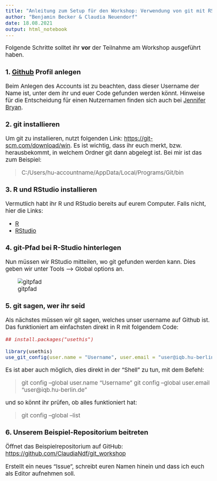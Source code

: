 ```yaml
---
title: "Anleitung zum Setup für den Workshop: Verwendung von git mit RStudio für die Forschung am IQB"
author: "Benjamin Becker & Claudia Neuendorf"
date: 18.08.2021
output: html_notebook
---
```


<style type="text/css">
  body{
  font-size: 14pt;
}
</style>

Folgende Schritte solltet ihr **vor** der Teilnahme am Workshop ausgeführt haben.

### 1. [Github](https://github.com) Profil anlegen

Beim Anlegen des Accounts ist zu beachten, dass dieser Username der Name ist, unter dem ihr und euer Code gefunden werden könnt. Hinweise für die Entscheidung für einen Nutzernamen finden sich auch bei [Jennifer Bryan](https://happygitwithr.com/github-acct.html).

### 2. git installieren

Um git zu installieren, nutzt folgenden Link: [https://git-scm.com/download/win](https://git-scm.com/download/win). Es ist wichtig, dass ihr euch merkt, bzw. herausbekommt, in welchem Ordner git dann abgelegt ist. Bei mir ist das zum Beispiel: 

> C:/Users/hu-accountname/AppData/Local/Programs/Git/bin

### 3. R und RStudio installieren

Vermutlich habt ihr R und RStudio bereits auf eurem Computer. Falls nicht, hier die Links: 

* [R](https://ftp.fau.de/cran/) 
* [RStudio](https://www.rstudio.com/products/rstudio/download/#download)

### 4. git-Pfad bei R-Studio hinterlegen

Nun müssen wir RStudio mitteilen, wo git gefunden werden kann. Dies geben wir unter Tools --> Global options an.

![gitpfad](Abbildungen_Reader/gitpfad.png)

### 5. git sagen, wer ihr seid

Als nächstes müssen wir git sagen, welches unser username auf Github ist. Das funktioniert am einfachsten direkt in R mit folgendem Code:

```r

## install.packages("usethis")

library(usethis)
use_git_config(user.name = "Username", user.email = "user@iqb.hu-berlin.de")
```

Es ist aber auch möglich, dies direkt in der "Shell" zu tun, mit dem Befehl: 

> git config --global user.name "Username"
> git config --global user.email "user@iqb.hu-berlin.de"

und so könnt ihr prüfen, ob alles funktioniert hat:

> git config --global --list

### 6. Unserem Beispiel-Repositorium beitreten

Öffnet das Beispielrepositorium auf GitHub: [https://github.com/ClaudiaNdf/git_workshop](https://github.com/ClaudiaNdf/git_workshop)

Erstellt ein neues "Issue", schreibt euren Namen hinein und dass ich euch als Editor aufnehmen soll.
